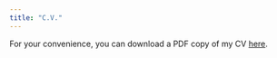 ```yaml
---
title: "C.V."
---
```


For your convenience, you can download a PDF copy of my CV <a href="https://rebekah-jones.github.io/files/jones-cv.pdf" target="_blank">here</a>.

